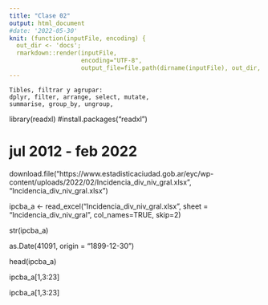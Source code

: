 ```yaml
---
title: "Clase 02"
output: html_document
#date: '2022-05-30'
knit: (function(inputFile, encoding) {
  out_dir <- 'docs';
  rmarkdown::render(inputFile,
                    encoding="UTF-8",
                    output_file=file.path(dirname(inputFile), out_dir, 'clase02.html')) })
---
```


```
Tibles, filtrar y agrupar:
dplyr, filter, arrange, select, mutate,
summarise, group_by, ungroup,
```

library(readxl)
#install.packages("readxl")

# jul 2012 - feb 2022
download.file("https://www.estadisticaciudad.gob.ar/eyc/wp-content/uploads/2022/02/Incidencia_div_niv_gral.xlsx", "Incidencia_div_niv_gral.xlsx")

ipcba_a <- read_excel("Incidencia_div_niv_gral.xlsx", sheet = "Incidencia_div_niv_gral", col_names=TRUE, skip=2)

str(ipcba_a)

as.Date(41091, origin = "1899-12-30")

head(ipcba_a)

ipcba_a[1,3:23]

ipcba_a[1,3:23]
